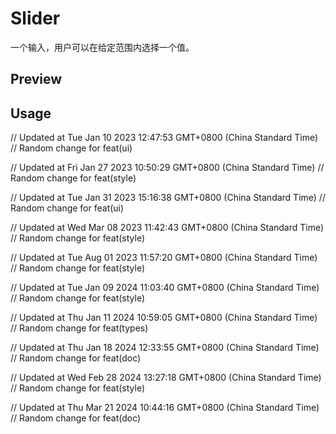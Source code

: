 

<Meta of={SliderStories} />

<RadixPrimitiveDocsButton name='slider' />

# Slider

一个输入，用户可以在给定范围内选择一个值。

## Preview

<Canvas of={SliderStories.Default} />

## Usage



<Source code={importCode} language='ts' dark />
<Source code={usageCode} language='tsx' dark />

// Updated at Tue Jan 10 2023 12:47:53 GMT+0800 (China Standard Time)
// Random change for feat(ui)

// Updated at Fri Jan 27 2023 10:50:29 GMT+0800 (China Standard Time)
// Random change for feat(style)

// Updated at Tue Jan 31 2023 15:16:38 GMT+0800 (China Standard Time)
// Random change for feat(ui)

// Updated at Wed Mar 08 2023 11:42:43 GMT+0800 (China Standard Time)
// Random change for feat(style)

// Updated at Tue Aug 01 2023 11:57:20 GMT+0800 (China Standard Time)
// Random change for feat(style)

// Updated at Tue Jan 09 2024 11:03:40 GMT+0800 (China Standard Time)
// Random change for feat(style)

// Updated at Thu Jan 11 2024 10:59:05 GMT+0800 (China Standard Time)
// Random change for feat(types)

// Updated at Thu Jan 18 2024 12:33:55 GMT+0800 (China Standard Time)
// Random change for feat(doc)

// Updated at Wed Feb 28 2024 13:27:18 GMT+0800 (China Standard Time)
// Random change for feat(style)

// Updated at Thu Mar 21 2024 10:44:16 GMT+0800 (China Standard Time)
// Random change for feat(doc)
